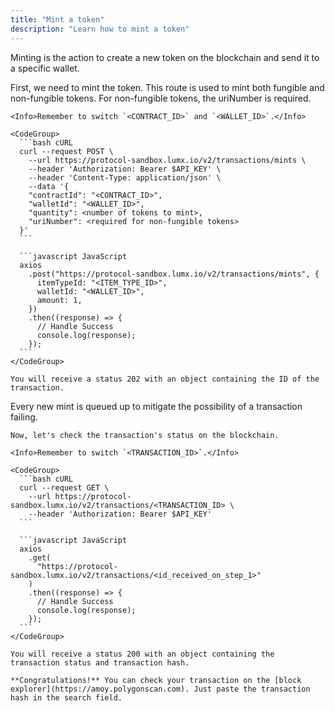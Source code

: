 ```yaml
---
title: "Mint a token"
description: "Learn how to mint a token"
---
```


Minting is the action to create a new token on the blockchain and send it to a specific wallet.

<Steps>
  <Step title="Mint a token">
    First, we need to mint the token. This route is used to mint both fungible and non-fungible tokens.
    For non-fungible tokens, the uriNumber is required.

    <Info>Remember to switch `<CONTRACT_ID>` and `<WALLET_ID>`.</Info>

    <CodeGroup>
      ```bash cURL
      curl --request POST \
        --url https://protocol-sandbox.lumx.io/v2/transactions/mints \
        --header 'Authorization: Bearer $API_KEY' \
        --header 'Content-Type: application/json' \
        --data '{
        "contractId": "<CONTRACT_ID>",
        "walletId": "<WALLET_ID>",
        "quantity": <number of tokens to mint>,
        "uriNumber": <required for non-fungible tokens>
      }'
      ```

      ```javascript JavaScript
      axios
        .post("https://protocol-sandbox.lumx.io/v2/transactions/mints", {
          itemTypeId: "<ITEM_TYPE_ID>",
          walletId: "<WALLET_ID>",
          amount: 1,
        })
        .then((response) => {
          // Handle Success
          console.log(response);
        });
      ```
    </CodeGroup>

    You will receive a status 202 with an object containing the ID of the transaction.

  </Step>

  <Step title="Read a transaction">
    Every new mint is queued up to mitigate the possibility of a transaction failing.

    Now, let's check the transaction's status on the blockchain.

    <Info>Remember to switch `<TRANSACTION_ID>`.</Info>

    <CodeGroup>
      ```bash cURL
      curl --request GET \
        --url https://protocol-sandbox.lumx.io/v2/transactions/<TRANSACTION_ID> \
        --header 'Authorization: Bearer $API_KEY'
      ```

      ```javascript JavaScript
      axios
        .get(
          "https://protocol-sandbox.lumx.io/v2/transactions/<id_received_on_step_1>"
        )
        .then((response) => {
          // Handle Success
          console.log(response);
        });
      ```
    </CodeGroup>

    You will receive a status 200 with an object containing the transaction status and transaction hash.

    **Congratulations!** You can check your transaction on the [block explorer](https://amoy.polygonscan.com). Just paste the transaction hash in the search field.

  </Step>
</Steps>

<Snippet file="troubleshooting.mdx" />
